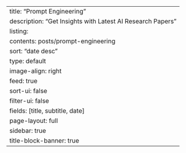 ---
title: "Prompt Engineering"
description: "Get Insights with Latest AI Research Papers"
listing:
  contents: posts/prompt-engineering
  sort: "date desc"
  type: default
  image-align: right
  feed: true
  sort-ui: false
  filter-ui: false
  fields: [title, subtitle, date]
page-layout: full
sidebar: true
title-block-banner: true
---